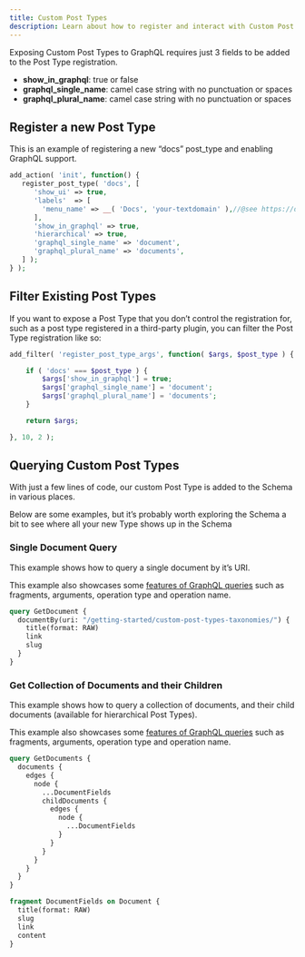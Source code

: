 ```yaml
---
title: Custom Post Types
description: Learn about how to register and interact with Custom Post Types using WPGraphQL
---
```



Exposing Custom Post Types to GraphQL requires just 3 fields to be added to the Post Type registration.

- **show_in_graphql**: true or false
- **graphql_single_name**: camel case string with no punctuation or spaces
- **graphql_plural_name**: camel case string with no punctuation or spaces

## Register a new Post Type

This is an example of registering a new “docs” post_type and enabling GraphQL support.

```php
add_action( 'init', function() {
   register_post_type( 'docs', [
      'show_ui' => true,
      'labels'  => [
      	'menu_name' => __( 'Docs', 'your-textdomain' ),//@see https://developer.wordpress.org/themes/functionality/internationalization/
      ],
      'show_in_graphql' => true,
      'hierarchical' => true,
      'graphql_single_name' => 'document',
      'graphql_plural_name' => 'documents',
   ] );
} );
```

## Filter Existing Post Types

If you want to expose a Post Type that you don’t control the registration for, such as a post type
registered in a third-party plugin, you can filter the Post Type registration like so:

```php
add_filter( 'register_post_type_args', function( $args, $post_type ) {

	if ( 'docs' === $post_type ) {
		$args['show_in_graphql'] = true;
		$args['graphql_single_name'] = 'document';
		$args['graphql_plural_name'] = 'documents';
	}

	return $args;

}, 10, 2 );
```

## Querying Custom Post Types

With just a few lines of code, our custom Post Type is added to the Schema in various places.

Below are some examples, but it’s probably worth exploring the Schema a bit to see where all your
new Type shows up in the Schema

### Single Document Query

This example shows how to query a single document by it’s URI.

<Note title="Fragments">
This example also showcases some <a href="/getting-started/intro-to-graphql/">features of GraphQL
queries</a> such as fragments, arguments, operation type and operation name.
</Note>
<br/>

```graphql
query GetDocument {
  documentBy(uri: "/getting-started/custom-post-types-taxonomies/") {
    title(format: RAW)
    link
    slug
  }
}
```

### Get Collection of Documents and their Children

This example shows how to query a collection of documents, and their child documents
(available for hierarchical Post Types).

<Note title="Fragments">
This example also showcases some <a href="/getting-started/intro-to-graphql/">features of GraphQL
queries</a> such as fragments, arguments, operation type and operation name.
</Note>
<br/>

```graphql
query GetDocuments {
  documents {
    edges {
      node {
        ...DocumentFields
        childDocuments {
          edges {
            node {
              ...DocumentFields
            }
          }
        }
      }
    }
  }
}

fragment DocumentFields on Document {
  title(format: RAW)
  slug
  link
  content
}
```
